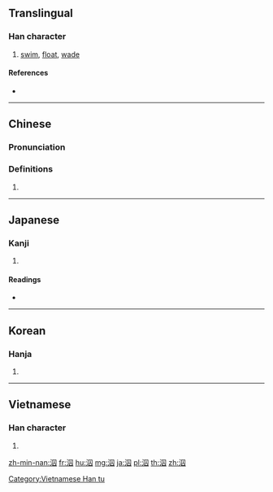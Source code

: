 ==Translingual==

===Han character===
{{Han char|rn=85|rad=水|as=05|sn=8|four=36100|canj=EWO|ids=⿰氵囚}}

# [[swim]], [[float]], [[wade]]

====References====
* {{Han ref|kx=0615.080|dkj=17270|dj=1009.060|hdz=31587.020|uh=6CC5|ud=27845|bh=AA73|bd=43635}}

----

==Chinese==
{{zh-forms}}

===Pronunciation===
{{zh-pron
|m=qiú,yōu
|c=cau4
|mc=y
|oc=y
|ma=
|cat=v
}}

===Definitions===
{{zh-hanzi}}

# {{rfdef|lang=zh}}

----

==Japanese==

===Kanji===
{{ja-kanji|grade=|rs=水05}}

# {{defn|lang=ja|sort=水05}}

====Readings====
* {{ja-readings|on=[[しゅう]] (shū)|kun=[[およぐ]] (oyogu)}}

----

==Korean==

===Hanja===
{{ko-hanja|hangeul=쉬|eumhun=|rv=swi|mr=swi|y=swi}}

# {{defn|lang=ko|sort=水05}}

----

==Vietnamese==

===Han character===
{{vi-readings|rs=水05| hanviet = tù}}

# {{defn|lang=vi|sort=水05}}

[[Category:Vietnamese Han tu]]

[[zh-min-nan:泅]]
[[fr:泅]]
[[hu:泅]]
[[mg:泅]]
[[ja:泅]]
[[pl:泅]]
[[th:泅]]
[[zh:泅]]